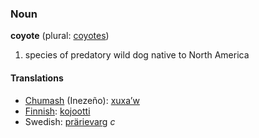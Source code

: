 ===Noun===
'''coyote''' (plural: [[coyotes]])

# species of predatory wild dog native to North America

====Translations====
*[[Chumash]] (Inezeño): [[xuxaʼw]]
*[[Finnish]]: [[kojootti]]
*Swedish: [[prärievarg]] ''c''